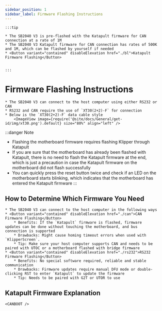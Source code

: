 ```yaml
---
sidebar_position: 1
sidebar_label: Firmware Flashing Instructions
---
```







    :::tip

    * The SB2040 V3 is pre-flashed with the Katapult firmware for CAN connection at a rate of 1M
    * The SB2040 V3 Katapult firmware for CAN connection has rates of 500K and 1M, which can be flashed by yourself if needed
    * <Button variant="contained" disableElevation href="./bl">Katapult Firmware Flashing</Button>


    :::

# Firmware Flashing Instructions

    * The SB2040 V3 can connect to the host computer using either RS232 or CAN
    * RS232 and CAN require the use of `XT30(2+2)-F` for connection
    * Below is the `XT30(2+2)-F` data cable style
        <ImageView image={require('@site/docs/General/get-id/img/xt30.png').default} size="80%" align="left" />

:::danger Note
* Flashing the motherboard firmware requires flashing Klipper through Katapult
* If you are sure that the motherboard has already been flashed with Katapult, there is no need to flash the Katapult firmware at the end, which is just a precaution in case the Katapult firmware on the motherboard did not flash successfully
* You can quickly press the reset button twice and check if an LED on the motherboard starts blinking, which indicates that the motherboard has entered the Katapult firmware
:::

## How to Determine Which Firmware You Need

    * The SB2040 V3 can connect to the host computer in the following ways
    * <Button variant="contained" disableElevation href="./can">CAN Firmware Flashing</Button>
        * Benefits: If the `Katapult` firmware is flashed, firmware updates can be done without touching the motherboard, and bus connection is supported
        * Drawbacks: Might cause homing timeout errors when used with `KlipperScreen`.
        * Tip: Make sure your host computer supports CAN and needs to be paired with UTOC or a motherboard flashed with bridge firmware
    * <Button variant="contained" disableElevation href="./rs232">RS232 Firmware Flashing</Button>
        * Benefits: No special software required, reliable and stable communication
        * Drawbacks: Firmware updates require manual DFU mode or double-clicking RST to enter `Katapult` to update the firmware
        * Tip: Needs to be paired with G2T or UTOR to use

## Katapult Firmware Explanation

    
    <CANBOOT />